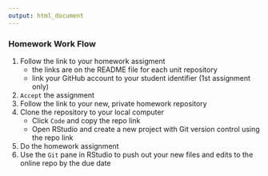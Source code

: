 ```yaml
---
output: html_document
---
```


### Homework Work Flow

1.  Follow the link to your homework assigment
    +  the links are on the README file for each unit repository
    +  link your GitHub account to your student identifier (1st assignment only)
3.  `Accept` the assignment
4.  Follow the link to your new, private homework repository
5.  Clone the repository to your local computer 
    +  Click `Code` and copy the repo link
    +  Open RStudio and create a new project with Git version control using the repo link
6.  Do the homework assignment
7.  Use the `Git` pane in RStudio to push out your new files and edits to the online repo by the due date